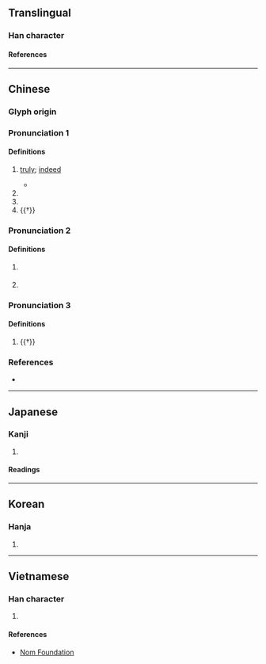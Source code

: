 {{character info/new}}
==Translingual==

===Han character===
{{Han char|rn=85|rad=水|as=06|sn=9|four=37120|canj=EPA|ids=⿰氵旬}}

====References====
{{Han ref|kx=0622.120|dkj=17416|dj=1018.100|hdz=31613.050|uh=6D35}}

----

==Chinese==
{{zh-forms}}
===Glyph origin===
{{Han etym}}
{{Han compound|水|旬|ls=psc|c1=s|c2=p|t1=water|alt1=氵}}

===Pronunciation 1===
{{zh-pron
|m=xún
|c=seon1
|mc=1
|oc=n,1
|ma=
|cat=adv,pn,a
}}

====Definitions====
{{zh-hanzi}}

# {{lb|zh|literary}} [[truly]]; [[indeed]]
#* {{zh-x|豈 無 居人、不如 叔 也、洵 美 且 仁。|Are there indeed no inhabitants?<br>[But] they are not like Shu,<br>Who is '''truly''' admirable and kind.|ref=Shijing}}
# {{n-g|An ancient river now in what is now [[Taiyuan]], [[Shanxi]].}}
# {{n-g|An ancient river entering the {{w|Han River}} in {{w|Xunyang County}}, [[Shaanxi]].}}
# {{†}} {{zh-alt-form|泫|[[shed]]ding [[tear]]s}}

===Pronunciation 2===
{{zh-pron
|m=xún
|mc=2
|oc=n,2
|cat=
}}

====Definitions====
{{zh-hanzi}}

# {{zh-hg}} {{n-g|Defined in historical dictionaries as {{zh-l|*均}}.}}
# {{zh-hg}} {{n-g|Defined in historical dictionaries as {{zh-l|*堪}}.}}

===Pronunciation 3===
{{zh-pron
|m=xuàn
|c=hyun3
|cat=a
}}

====Definitions====
{{zh-hanzi}}

# {{†}} {{zh-alt-form|敻|[[far]]; [[faraway]]}}

===References===
* {{R:yue:mfccd}}

----

==Japanese==

===Kanji===
{{ja-kanji|grade=|rs=水06}}

# {{rfdef|ja|sort=水06}}

====Readings====
{{ja-readings
|goon=しゅん, じゅん
|kanon=しゅん
|kun=まことに
}}

----

==Korean==

===Hanja===
{{ko-hanja|hangeul=[[순]], [[현]]|eumhun=|rv=sun, hyeon|mr=sun, hyŏn|y=swun, hyen}}

# {{rfdef|ko|sort=水06}}

----

==Vietnamese==

===Han character===
{{vi-readings|rs=水06|reading=toang, tuân}}

# {{rfdef|vi|sort=水06}}

====References====
*[http://nomfoundation.org/common/nom_details.php?codepoint=6d35 Nom Foundation]